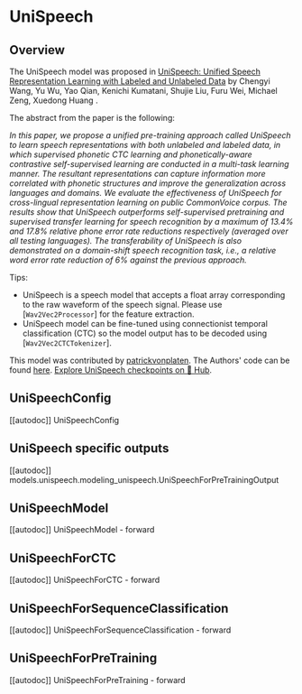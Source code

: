 <!--Copyright 2021 The HuggingFace Team. All rights reserved.

Licensed under the Apache License, Version 2.0 (the "License"); you may not use this file except in compliance with
the License. You may obtain a copy of the License at

http://www.apache.org/licenses/LICENSE-2.0

Unless required by applicable law or agreed to in writing, software distributed under the License is distributed on
an "AS IS" BASIS, WITHOUT WARRANTIES OR CONDITIONS OF ANY KIND, either express or implied. See the License for the
specific language governing permissions and limitations under the License.
-->

# UniSpeech

## Overview

The UniSpeech model was proposed in [UniSpeech: Unified Speech Representation Learning with Labeled and Unlabeled Data](https://arxiv.org/abs/2101.07597) by Chengyi Wang, Yu Wu, Yao Qian, Kenichi Kumatani, Shujie Liu, Furu Wei, Michael
Zeng, Xuedong Huang .

The abstract from the paper is the following:

*In this paper, we propose a unified pre-training approach called UniSpeech to learn speech representations with both
unlabeled and labeled data, in which supervised phonetic CTC learning and phonetically-aware contrastive
self-supervised learning are conducted in a multi-task learning manner. The resultant representations can capture
information more correlated with phonetic structures and improve the generalization across languages and domains. We
evaluate the effectiveness of UniSpeech for cross-lingual representation learning on public CommonVoice corpus. The
results show that UniSpeech outperforms self-supervised pretraining and supervised transfer learning for speech
recognition by a maximum of 13.4% and 17.8% relative phone error rate reductions respectively (averaged over all
testing languages). The transferability of UniSpeech is also demonstrated on a domain-shift speech recognition task,
i.e., a relative word error rate reduction of 6% against the previous approach.*

Tips:

- UniSpeech is a speech model that accepts a float array corresponding to the raw waveform of the speech signal. Please
  use [`Wav2Vec2Processor`] for the feature extraction.
- UniSpeech model can be fine-tuned using connectionist temporal classification (CTC) so the model output has to be
  decoded using [`Wav2Vec2CTCTokenizer`].

This model was contributed by [patrickvonplaten](https://huggingface.co/patrickvonplaten). The Authors' code can be
found [here](https://github.com/microsoft/UniSpeech/tree/main/UniSpeech).
[Explore UniSpeech checkpoints on 🤗 Hub](https://huggingface.co/models?sort=downloads&search=UniSpeech).

## UniSpeechConfig

[[autodoc]] UniSpeechConfig

## UniSpeech specific outputs

[[autodoc]] models.unispeech.modeling_unispeech.UniSpeechForPreTrainingOutput

## UniSpeechModel

[[autodoc]] UniSpeechModel
    - forward

## UniSpeechForCTC

[[autodoc]] UniSpeechForCTC
    - forward

## UniSpeechForSequenceClassification

[[autodoc]] UniSpeechForSequenceClassification
    - forward

## UniSpeechForPreTraining

[[autodoc]] UniSpeechForPreTraining
    - forward
